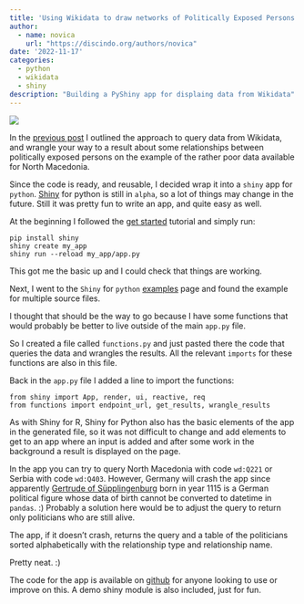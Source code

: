 ```yaml
---
title: 'Using Wikidata to draw networks of Politically Exposed Persons #2'
author: 
  - name: novica
    url: "https://discindo.org/authors/novica"
date: '2022-11-17'
categories:
  - python
  - wikidata
  - shiny
description: "Building a PyShiny app for displaing data from Wikidata"
---
```


[![](https://ko-fi.com/img/githubbutton_sm.svg)](https://ko-fi.com/J3J8133RYV)

In the [previous post](/posts/using-wikidata-to-draw-networks-of-politically-exposed-persons-1) I outlined the approach to query data from Wikidata, 
and wrangle your way to a result about some relationships between politically exposed 
persons on the example of the rather poor data available for North Macedonia. 

Since the code is ready, and reusable, I decided wrap it into a `shiny` app for `python`. 
[Shiny](https://shiny.rstudio.com/py/) for python is still in `alpha`, so a lot of things 
may change in the future. Still it was pretty fun to write an app, and quite easy as well.

At the beginning I followed the [get started](https://shiny.rstudio.com/py/docs/get-started.html) 
tutorial and simply run:

```
pip install shiny
shiny create my_app
shiny run --reload my_app/app.py
```

This got me the basic up and I could check that things are working. 

Next, I went to the `Shiny` for `python` [examples](https://shinylive.io/py/examples/#multiple-source-files) 
page and found the example for multiple source files. 

I thought that should be the way to go because I have some functions that would probably be 
better to live outside of the main `app.py` file.

So I created a file called `functions.py` and just pasted there the code that queries the data and 
wrangles the results. All the relevant `imports` for these functions are also in this file. 

Back in the `app.py` file I added a line to import the functions:

```
from shiny import App, render, ui, reactive, req
from functions import endpoint_url, get_results, wrangle_results
```

As with Shiny for R, Shiny for Python also has the basic elements of the app in the generated file, 
so it was not difficult to change and add elements to get to an app where an input is added and 
after some work in the background a result is displayed on the page. 

In the app you can try to query North Macedonia with code `wd:Q221` or Serbia with code `wd:Q403`. However, 
Germany will crash the app since apparently [Gertrude of Süpplingenburg](https://en.wikipedia.org/wiki/Gertrude_of_S%C3%BCpplingenburg) 
born in year 1115 is a German political figure whose data of birth cannot be converted to datetime in `pandas`. :)
Probably a solution here would be to adjust the query to return only politicians who are still alive. 

The app, if it doesn't crash, returns the query and a table of the politicians sorted alphabetically 
with the relationship type and relationship name. 

Pretty neat. :)

The code for the app is available on [github](https://github.com/novica/pyshinywikidata) for anyone looking to use or improve on this. A demo shiny module is also included, just for fun. 
